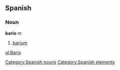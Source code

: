 == Spanish == {{wikipediaAlt|barium}}
=== Noun ===
'''bario''' ''m''
# [[barium]]

[[Category:Spanish nouns]]
[[Category:Spanish elements]]

[[gl:Bario]]